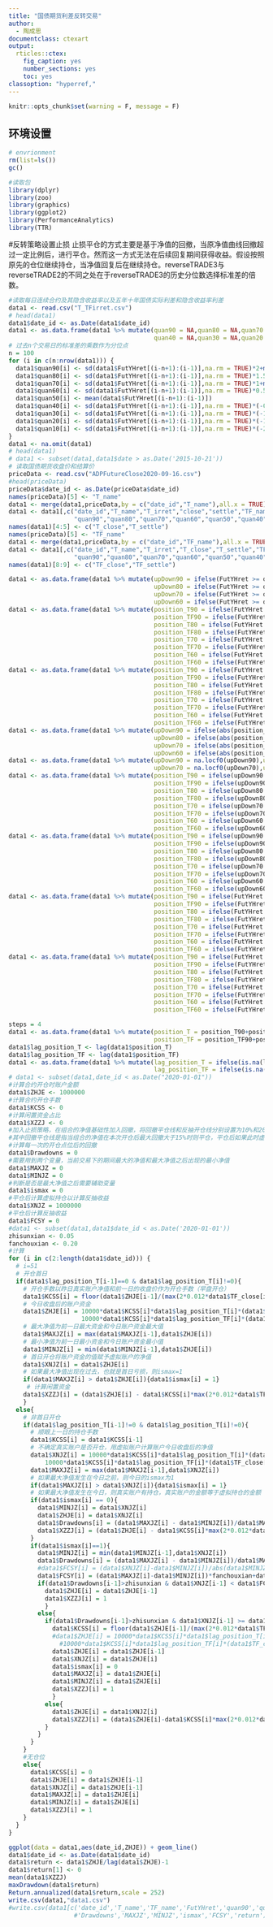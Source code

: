 ```yaml
---
title: "国债期货利差反转交易"
author:
  - 陶成思
documentclass: ctexart
output:
  rticles::ctex:
    fig_caption: yes
    number_sections: yes
    toc: yes
classoption: "hyperref,"
---
```

```r
knitr::opts_chunk$set(warning = F, message = F)
```
## 环境设置
```r
# envrionment
rm(list=ls())
gc()

#读取包
library(dplyr)
library(zoo)
library(graphics)
library(ggplot2)
library(PerformanceAnalytics)
library(TTR)
```



#反转策略设置止损
止损平仓的方式主要是基于净值的回撤，当原净值曲线回撤超过一定比例后，进行平仓。然而这一方式无法在后续回复期间获得收益。假设按照原先的仓位继续持仓，当净值回复后在继续持仓。reverseTRADE3与reverseTRADE2的不同之处在于reverseTRADE3的历史分位数选择标准差的倍数。

```r
#读取每日连续合约及其隐含收益率以及五年十年国债实际利差和隐含收益率利差
data1 <- read.csv("T_TFirret.csv")
# head(data1)
data1$date_id <- as.Date(data1$date_id)
data1 <- as.data.frame(data1 %>% mutate(quan90 = NA,quan80 = NA,quan70 = NA,quan60 = NA,quan50 = NA,
                                        quan40 = NA,quan30 = NA,quan20 = NA,quan10 = NA))
# 过去n个交易日的标准差的乘数作为分位点
n = 100
for (i in c(n:nrow(data1))) {
  data1$quan90[i] <- sd(data1$FutYHret[(i-n+1):(i-1)],na.rm = TRUE)*2+mean(data1$FutYHret[(i-n+1):(i-1)])
  data1$quan80[i] <- sd(data1$FutYHret[(i-n+1):(i-1)],na.rm = TRUE)*1.5+mean(data1$FutYHret[(i-n+1):(i-1)])
  data1$quan70[i] <- sd(data1$FutYHret[(i-n+1):(i-1)],na.rm = TRUE)*1+mean(data1$FutYHret[(i-n+1):(i-1)])
  data1$quan60[i] <- sd(data1$FutYHret[(i-n+1):(i-1)],na.rm = TRUE)*0.5+mean(data1$FutYHret[(i-n+1):(i-1)])
  data1$quan50[i] <- mean(data1$FutYHret[(i-n+1):(i-1)])
  data1$quan40[i] <- sd(data1$FutYHret[(i-n+1):(i-1)],na.rm = TRUE)*(-0.5)+mean(data1$FutYHret[(i-n+1):(i-1)])
  data1$quan30[i] <- sd(data1$FutYHret[(i-n+1):(i-1)],na.rm = TRUE)*(-1)+mean(data1$FutYHret[(i-n+1):(i-1)])
  data1$quan20[i] <- sd(data1$FutYHret[(i-n+1):(i-1)],na.rm = TRUE)*(-1.5)+mean(data1$FutYHret[(i-n+1):(i-1)])
  data1$quan10[i] <- sd(data1$FutYHret[(i-n+1):(i-1)],na.rm = TRUE)*(-2)+mean(data1$FutYHret[(i-n+1):(i-1)])
}
data1 <- na.omit(data1)
# head(data1)
# data1 <- subset(data1,data1$date > as.Date('2015-10-21'))
# 读取国债期货收盘价和结算价
priceData <- read.csv("ADPFutureClose2020-09-16.csv")
#head(priceData)
priceData$date_id <- as.Date(priceData$date_id)
names(priceData)[5] <- "T_name"
data1 <- merge(data1,priceData,by = c("date_id","T_name"),all.x = TRUE)
data1 <- data1[,c("date_id","T_name","T_irret","close","settle","TF_name","TF_irret","FutYHret",
                  "quan90","quan80","quan70","quan60","quan50","quan40","quan30","quan20","quan10")]
names(data1)[4:5] <- c("T_close","T_settle")
names(priceData)[5] <- "TF_name"    
data1 <- merge(data1,priceData,by = c("date_id","TF_name"),all.x = TRUE)
data1 <- data1[,c("date_id","T_name","T_irret","T_close","T_settle","TF_name","TF_irret","close","settle","FutYHret",
                  "quan90","quan80","quan70","quan60","quan50","quan40","quan30","quan20","quan10")]
names(data1)[8:9] <- c("TF_close","TF_settle")
```

```r
data1 <- as.data.frame(data1 %>% mutate(upDown90 = ifelse(FutYHret >= quan90, 1,ifelse(FutYHret <= quan10, -1, NA)),
                                        upDown80 = ifelse(FutYHret >= quan80, 1,ifelse(FutYHret <= quan20, -1, NA)),
                                        upDown70 = ifelse(FutYHret >= quan70, 1,ifelse(FutYHret <= quan30, -1, NA)),
                                        upDown60 = ifelse(FutYHret >= quan60, 1,ifelse(FutYHret <= quan40, -1, NA))))
data1 <- as.data.frame(data1 %>% mutate(position_T90 = ifelse(FutYHret > quan10 & FutYHret <= quan50,-1,0),
                                        position_TF90 = ifelse(FutYHret > quan10 & FutYHret <= quan50,2,0),
                                        position_T80 = ifelse(FutYHret > quan20 & FutYHret <= quan50,-1,0),
                                        position_TF80 = ifelse(FutYHret > quan20 & FutYHret <= quan50,2,0),
                                        position_T70 = ifelse(FutYHret > quan30 & FutYHret <= quan50,-1,0),
                                        position_TF70 = ifelse(FutYHret > quan30 & FutYHret <= quan50,2,0),
                                        position_T60 = ifelse(FutYHret > quan40 & FutYHret <= quan50,-1,0),
                                        position_TF60 = ifelse(FutYHret > quan40 & FutYHret <= quan50,2,0)))
data1 <- as.data.frame(data1 %>% mutate(position_T90 = ifelse(FutYHret < quan90 & FutYHret > quan50,1,position_T90),
                                        position_TF90 = ifelse(FutYHret < quan90 & FutYHret > quan50,-2,position_TF90),
                                        position_T80 = ifelse(FutYHret < quan80 & FutYHret > quan50,1,position_T80),
                                        position_TF80 = ifelse(FutYHret < quan80 & FutYHret > quan50,-2,position_TF80),
                                        position_T70 = ifelse(FutYHret < quan70 & FutYHret > quan50,1,position_T70),
                                        position_TF70 = ifelse(FutYHret < quan70 & FutYHret > quan50,-2,position_TF70),
                                        position_T60 = ifelse(FutYHret < quan60 & FutYHret > quan50,1,position_T60),
                                        position_TF60 = ifelse(FutYHret < quan60 & FutYHret > quan50,-2,position_TF60)))
data1 <- as.data.frame(data1 %>% mutate(upDown90 = ifelse(abs(position_T90 - dplyr::lag(position_T90))==2 & is.na(upDown90),0,upDown90),
                                        upDown80 = ifelse(abs(position_T80 - dplyr::lag(position_T80))==2 & is.na(upDown80),0,upDown80),
                                        upDown70 = ifelse(abs(position_T70 - dplyr::lag(position_T70))==2 & is.na(upDown70),0,upDown70),
                                        upDown60 = ifelse(abs(position_T60 - dplyr::lag(position_T60))==2 & is.na(upDown60),0,upDown60)))
data1 <- as.data.frame(data1 %>% mutate(upDown90 = na.locf0(upDown90),upDown80 = na.locf0(upDown80),
                                        upDown70 = na.locf0(upDown70),upDown60 = na.locf0(upDown60)))
data1 <- as.data.frame(data1 %>% mutate(position_T90 = ifelse(upDown90 == -1 & FutYHret > quan10 & FutYHret <= quan50,-1,0),
                                        position_TF90 = ifelse(upDown90 == -1 & FutYHret > quan10 & FutYHret <= quan50,2,0),
                                        position_T80 = ifelse(upDown80 == -1 & FutYHret > quan20 & FutYHret <= quan50,-1,0),
                                        position_TF80 = ifelse(upDown80 == -1 & FutYHret > quan20 & FutYHret <= quan50,2,0),
                                        position_T70 = ifelse(upDown70 == -1 & FutYHret > quan30 & FutYHret <= quan50,-1,0),
                                        position_TF70 = ifelse(upDown70 == -1 & FutYHret > quan30 & FutYHret <= quan50,2,0),
                                        position_T60 = ifelse(upDown60 == -1 & FutYHret > quan40 & FutYHret <= quan50,-1,0),
                                        position_TF60 = ifelse(upDown60 == -1 & FutYHret > quan40 & FutYHret <= quan50,2,0)))
data1 <- as.data.frame(data1 %>% mutate(position_T90 = ifelse(upDown90 == 1 & FutYHret < quan90 & FutYHret > quan50,1,position_T90),
                                        position_TF90 = ifelse(upDown90 == 1 & FutYHret < quan90 & FutYHret > quan50,-2,position_TF90),
                                        position_T80 = ifelse(upDown80 == 1 & FutYHret < quan80 & FutYHret > quan50,1,position_T80),
                                        position_TF80 = ifelse(upDown80 == 1 & FutYHret < quan80 & FutYHret > quan50,-2,position_TF80),
                                        position_T70 = ifelse(upDown70 == 1 & FutYHret < quan70 & FutYHret > quan50,1,position_T70),
                                        position_TF70 = ifelse(upDown70 == 1 & FutYHret < quan70 & FutYHret > quan50,-2,position_TF70),
                                        position_T60 = ifelse(upDown60 == 1 & FutYHret < quan60 & FutYHret > quan50,1,position_T60),
                                        position_TF60 = ifelse(upDown60 == 1 & FutYHret < quan60 & FutYHret > quan50,-2,position_TF60)))
data1 <- as.data.frame(data1 %>% mutate(position_T90 = ifelse(FutYHret >= quan90,1,position_T90),
                                        position_TF90 = ifelse(FutYHret >= quan90,-2,position_TF90),
                                        position_T80 = ifelse(FutYHret >= quan80,1,position_T80),
                                        position_TF80 = ifelse(FutYHret >= quan80,-2,position_TF80),
                                        position_T70 = ifelse(FutYHret >= quan70,1,position_T70),
                                        position_TF70 = ifelse(FutYHret >= quan70,-2,position_TF70),
                                        position_T60 = ifelse(FutYHret >= quan60,1,position_T60),
                                        position_TF60 = ifelse(FutYHret >= quan60,-2,position_TF60)))
data1 <- as.data.frame(data1 %>% mutate(position_T90 = ifelse(FutYHret <= quan10,-1,position_T90),
                                        position_TF90 = ifelse(FutYHret <= quan10,2,position_TF90),
                                        position_T80 = ifelse(FutYHret <= quan20,-1,position_T80),
                                        position_TF80 = ifelse(FutYHret <= quan20,2,position_TF80),
                                        position_T70 = ifelse(FutYHret <= quan30,-1,position_T70),
                                        position_TF70 = ifelse(FutYHret <= quan30,2,position_TF70),
                                        position_T60 = ifelse(FutYHret <= quan40,-1,position_T60),
                                        position_TF60 = ifelse(FutYHret <= quan40,2,position_TF60)))
```

```r
steps = 4
data1 <- as.data.frame(data1 %>% mutate(position_T = position_T90+position_T80+position_T70+position_T60,
                                        position_TF = position_TF90+position_TF80+position_TF70+position_TF60))
data1$lag_position_T <- lag(data1$position_T)
data1$lag_position_TF <- lag(data1$position_TF)
data1 <- as.data.frame(data1 %>% mutate(lag_position_T = ifelse(is.na(lag_position_T),0,lag_position_T),
                                        lag_position_TF = ifelse(is.na(lag_position_TF),0,lag_position_TF)))
# data1 <- subset(data1,date_id < as.Date("2020-01-01"))
#计算合约开仓时账户金额
data1$ZHJE <- 1000000
#计算合约开仓手数
data1$KCSS <- 0
#计算闲置资金占比
data1$XZZJ <- 0
#加入止损策略，在组合的净值基础性加入回撤，将回撤平仓线和反抽开仓线分别设置为10%和20%。
#其中回撤平仓线是指当组合的净值在本次开仓后最大回撤大于15%时则平仓，平仓后如果此时虚拟持仓的净值较平仓时的值与平仓后至今最低点的值回升了20%，且还满足开仓条件则再次开仓。
#计算每一次的开仓点位后的回撤
data1$Drawdowns = 0
#需要用到两个变量，当前交易下的期间最大的净值和最大净值之后出现的最小净值
data1$MAXJZ = 0
data1$MINJZ = 0
#判断是否是最大净值之后需要辅助变量
data1$ismax = 0
#平仓后计算虚拟持仓以计算反抽收益
data1$XNJZ = 1000000
#平仓后计算反抽收益
data1$FCSY = 0
#data1 <- subset(data1,data1$date_id < as.Date('2020-01-01'))
zhisunxian <- 0.05
fanchouxian <- 0.20
#计算
for (i in c(2:length(data1$date_id))) {
  # i=51
  # 开仓首日
  if(data1$lag_position_T[i-1]==0 & data1$lag_position_T[i]!=0){
    # 开仓手数以昨日真实账户净值和前一日的收盘价作为开仓手数（早盘开仓）
    data1$KCSS[i] = floor(data1$ZHJE[i-1]/(max(2*0.012*data1$TF_close[i-1]*10000,0.02*data1$T_close[i-1]*10000)*steps))
    # 今日收盘后的账户资金
    data1$ZHJE[i] = 10000*data1$KCSS[i]*data1$lag_position_T[i]*(data1$T_close[i]-data1$T_close[i-1])+
                    10000*data1$KCSS[i]*data1$lag_position_TF[i]*(data1$TF_close[i]-data1$TF_close[i-1]) + data1$ZHJE[i-1]
    # 最大净值为前一日最大资金和今日账户资金最大值
    data1$MAXJZ[i] = max(data1$MAXJZ[i-1],data1$ZHJE[i])
    # 最小净值为前一日最小资金和今日账户资金最小值
    data1$MINJZ[i] = min(data1$MINJZ[i-1],data1$ZHJE[i])
    # 首日开仓将账户资金的值赋予虚拟账户的净值
    data1$XNJZ[i] = data1$ZHJE[i]
    # 如果最大净值出现在过去，也就是首日亏损，则ismax=1
    if(data1$MAXJZ[i] > data1$ZHJE[i]){data1$ismax[i] = 1}
     # 计算闲置资金
    data1$XZZJ[i] = (data1$ZHJE[i] - data1$KCSS[i]*max(2*0.012*data1$TF_close[i]*10000,0.02*data1$T_close[i]*10000)*abs(data1$lag_position_T[i]))/data1$ZHJE[i]
    }
  else{
    # 非首日开仓
    if(data1$lag_position_T[i-1]!=0 & data1$lag_position_T[i]!=0){
      # 顺眼上一日的持仓手数
      data1$KCSS[i] = data1$KCSS[i-1]
      # 不确定真实账户是否开仓，用虚拟账户计算账户今日收盘后的净值
      data1$XNJZ[i] = 10000*data1$KCSS[i]*data1$lag_position_T[i]*(data1$T_close[i]-data1$T_close[i-1])+
          10000*data1$KCSS[i]*data1$lag_position_TF[i]*(data1$TF_close[i]-data1$TF_close[i-1]) + data1$XNJZ[i-1]
      data1$MAXJZ[i] = max(data1$MAXJZ[i-1],data1$XNJZ[i])
      # 如果最大净值发生在今日之前，则今日的ismax为1
      if(data1$MAXJZ[i] > data1$XNJZ[i]){data1$ismax[i] = 1}
      # 如果最大净值发生在今日，则真实账户有持仓，真实账户的金额等于虚拟持仓的金额
      if(data1$ismax[i] == 0){
        data1$MINJZ[i] = data1$XNJZ[i]
        data1$ZHJE[i] = data1$XNJZ[i]
        data1$Drawdowns[i] = (data1$MAXJZ[i] - data1$MINJZ[i])/data1$MAXJZ[i] # 此时最大净值等于虚拟净值等于账户净值等于最小净值，所以回撤为0
        data1$XZZJ[i] = (data1$ZHJE[i] - data1$KCSS[i]*max(2*0.012*data1$TF_close[i]*10000,0.02*data1$T_close[i]*10000)*abs(data1$lag_position_T[i]))/data1$ZHJE[i]
      }
      if(data1$ismax[i]==1){
        data1$MINJZ[i] = min(data1$MINJZ[i-1],data1$XNJZ[i])
        data1$Drawdowns[i] = (data1$MAXJZ[i] - data1$MINJZ[i])/data1$MAXJZ[i]
        #data1$FCSY[i] = (data1$XNJZ[i]-data1$MINJZ[i])/abs(data1$MINJZ[i])
        data1$FCSY[i] = (data1$MAXJZ[i]-data1$MINJZ[i])*fanchouxian+data1$MINJZ[i]
        if(data1$Drawdowns[i-1]>zhisunxian & data1$XNJZ[i-1] < data1$FCSY[i-1]){
          data1$ZHJE[i] = data1$ZHJE[i-1]
          data1$XZZJ[i] = 1
          }
        else{
          if(data1$Drawdowns[i-1]>zhisunxian & data1$XNJZ[i-1] >= data1$FCSY[i-1]){
            data1$KCSS[i] = floor(data1$ZHJE[i-1]/(max(2*0.012*data1$TF_close[i-1]*10000,0.02*data1$T_close[i-1]*10000)*steps))
            #data1$ZHJE[i] = 10000*data1$KCSS[i]*data1$lag_position_T[i]*(data1$T_close[i]-data1$T_close[i-1])+
              #10000*data1$KCSS[i]*data1$lag_position_TF[i]*(data1$TF_close[i]-data1$TF_close[i-1]) + data1$ZHJE[i-1]
            data1$ZHJE[i] = data1$ZHJE[i-1]
            data1$XNJZ[i] = data1$ZHJE[i]
            data1$ismax[i] = 0
            data1$MAXJZ[i] = data1$ZHJE[i]
            data1$MINJZ[i] = data1$ZHJE[i]
            data1$XZZJ[i] = 1
            }
          else{
            data1$ZHJE[i] = data1$XNJZ[i]
            data1$XZZJ[i] = (data1$ZHJE[i]-data1$KCSS[i]*max(2*0.012*data1$TF_close[i]*10000,0.02*data1$T_close[i]*10000)*abs(data1$lag_position_T[i]))/data1$ZHJE[i]
          }
        }
      }
    }
    #无仓位
    else{
      data1$KCSS[i] = 0
      data1$ZHJE[i] = data1$ZHJE[i-1]
      data1$XNJZ[i] = data1$ZHJE[i-1]
      data1$MAXJZ[i] = data1$ZHJE[i]
      data1$MINJZ[i] = data1$ZHJE[i]
      data1$XZZJ[i] = 1
    }
  }
}

ggplot(data = data1,aes(date_id,ZHJE)) + geom_line()
data1$date_id <- as.Date(data1$date_id)
data1$return <- data1$ZHJE/lag(data1$ZHJE)-1
data1$return[1] <- 0
mean(data1$XZZJ)
maxDrawdown(data1$return)
Return.annualized(data1$return,scale = 252)
write.csv(data1,"data1.csv")
#write.csv(data1[c('date_id','T_name','TF_name','FutYHret','quan90','quan50','quan10','lag_position_T','lag_position_TF','ZHJE','XNJZ','KCSS','XZZJ',
                  #'Drawdowns','MAXJZ','MINJZ','ismax','FCSY','return')],"data1.csv")
```

